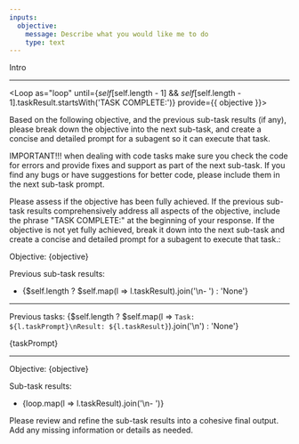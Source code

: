 ```yaml
---
inputs:
  objective:
    message: Describe what you would like me to do
    type: text
---
```


Intro

---

<Loop
  as="loop"
  until={$self[$self.length - 1] && $self[$self.length - 1].taskResult.startsWith('TASK COMPLETE:')}
  provide={{ objective }}>

  Based on the following objective, and the previous sub-task results (if any), please break down the objective into the next sub-task, and create a concise and detailed prompt for a subagent so it can execute that task.

  IMPORTANT!!! when dealing with code tasks make sure you check the code for errors and provide fixes and support as part of the next sub-task. If you find any bugs or have suggestions for better code, please include them in the next sub-task prompt.

  Please assess if the objective has been fully achieved. If the previous sub-task results comprehensively address all aspects of the objective, include the phrase "TASK COMPLETE:" at the beginning of your response. If the objective is not yet fully achieved, break it down into the next sub-task and create a concise and detailed prompt for a subagent to execute that task.:

  Objective: {objective}

  Previous sub-task results:
  - {$self.length ? $self.map(l => l.taskResult).join('\n- ') : 'None'}

  <GenerateText as="taskPrompt" model="ollama:llama3.1" />

  ---

  Previous tasks:
  {$self.length ? $self.map(l => `Task: ${l.taskPrompt}\nResult: ${l.taskResult}`).join('\n') : 'None'}

  {taskPrompt}

  <GenerateText as="taskResult" model="ollama:llama3.1" />
</Loop>

---

Objective: {objective}

Sub-task results:
- {loop.map(l => l.taskResult).join('\n- ')}

Please review and refine the sub-task results into a cohesive final output. Add any missing information or details as needed.

<GenerateText as="final" model="ollama:llama3.1" />
